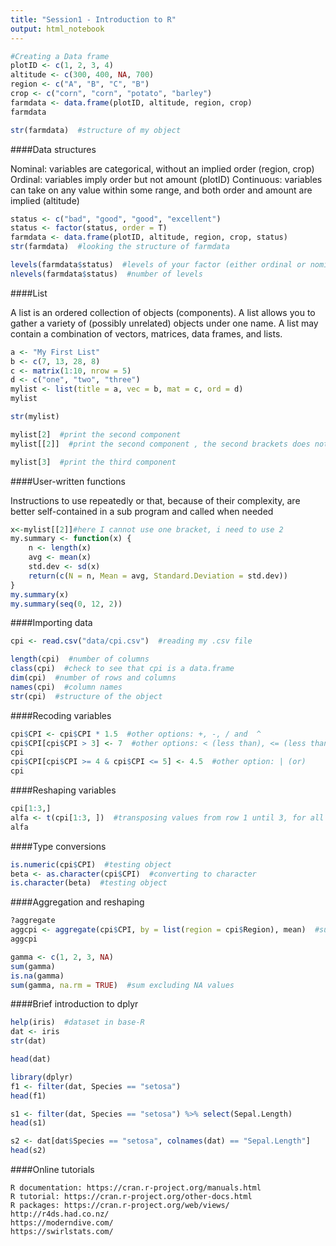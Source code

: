 ```yaml
---
title: "Session1 - Introduction to R"
output: html_notebook
---
```



```r
#Creating a Data frame
plotID <- c(1, 2, 3, 4)
altitude <- c(300, 400, NA, 700)
region <- c("A", "B", "C", "B")
crop <- c("corn", "corn", "potato", "barley")
farmdata <- data.frame(plotID, altitude, region, crop)
farmdata
```

```r
str(farmdata)  #structure of my object
```



####Data structures

Nominal: variables are categorical, without an implied order (region, crop)
Ordinal: variables imply order but not amount (plotID)
Continuous: variables can take on any value within some range, and both order and amount are implied (altitude)

```r
status <- c("bad", "good", "good", "excellent")
status <- factor(status, order = T)
farmdata <- data.frame(plotID, altitude, region, crop, status)
str(farmdata)  #looking the structure of farmdata 
```

```r
levels(farmdata$status)  #levels of your factor (either ordinal or nominal)
nlevels(farmdata$status)  #number of levels 
```

####List

A list is an ordered collection of objects (components). A list allows you to gather a variety of (possibly unrelated) objects under one name. A list may contain a combination of vectors, matrices, data frames, and lists.

```r
a <- "My First List"
b <- c(7, 13, 28, 8)
c <- matrix(1:10, nrow = 5)
d <- c("one", "two", "three")
mylist <- list(title = a, vec = b, mat = c, ord = d)
mylist 
```

```r
str(mylist)
```

```r
mylist[2]  #print the second component
mylist[[2]]  #print the second component , the second brackets does not print the name anymore)
```

```r
mylist[3]  #print the third component
```

####User-written functions

Instructions to use repeatedly or that, because of their complexity, are better self-contained in a sub program and called when needed
```r
x<-mylist[[2]]#here I cannot use one bracket, i need to use 2
my.summary <- function(x) {
    n <- length(x)
    avg <- mean(x)
    std.dev <- sd(x)
    return(c(N = n, Mean = avg, Standard.Deviation = std.dev))
}
my.summary(x)
my.summary(seq(0, 12, 2))
```

####Importing data
```r
cpi <- read.csv("data/cpi.csv")  #reading my .csv file
```
```r
length(cpi)  #number of columns
class(cpi)  #check to see that cpi is a data.frame
dim(cpi)  #number of rows and columns
names(cpi)  #column names
str(cpi)  #structure of the object
```


####Recoding variables
```r
cpi$CPI <- cpi$CPI * 1.5  #other options: +, -, / and  ^
cpi$CPI[cpi$CPI > 3] <- 7  #other options: < (less than), <= (less than or equal to), >= (greater than or equal to), == (exactly equal to) and != (not equal to)
cpi
cpi$CPI[cpi$CPI >= 4 & cpi$CPI <= 5] <- 4.5  #other option: | (or)
cpi
```

####Reshaping variables
```r
cpi[1:3,]
alfa <- t(cpi[1:3, ])  #transposing values from row 1 until 3, for all the variables
alfa
```

####Type conversions
```r
is.numeric(cpi$CPI)  #testing object
beta <- as.character(cpi$CPI)  #converting to character
is.character(beta)  #testing object
```

####Aggregation and reshaping
```r
?aggregate
aggcpi <- aggregate(cpi$CPI, by = list(region = cpi$Region), mean)  #summarizing values
aggcpi
```

```r
gamma <- c(1, 2, 3, NA)
sum(gamma)
is.na(gamma)
sum(gamma, na.rm = TRUE)  #sum excluding NA values
```

####Brief introduction to dplyr
```r
help(iris)  #dataset in base-R
dat <- iris
str(dat)
```
```r
head(dat)
```


```r
library(dplyr)
f1 <- filter(dat, Species == "setosa")
head(f1)
```
```r
s1 <- filter(dat, Species == "setosa") %>% select(Sepal.Length)
head(s1)
```

```r
s2 <- dat[dat$Species == "setosa", colnames(dat) == "Sepal.Length"]
head(s2)
```

####Online tutorials

    R documentation: https://cran.r-project.org/manuals.html
    R tutorial: https://cran.r-project.org/other-docs.html
    R packages: https://cran.r-project.org/web/views/
    http://r4ds.had.co.nz/
    https://moderndive.com/
    https://swirlstats.com/
